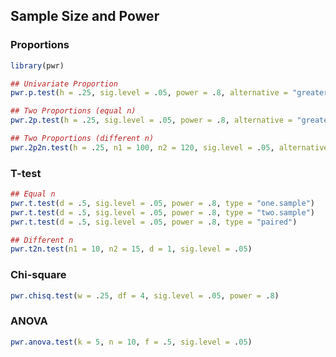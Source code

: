 ## Sample Size and Power {-}

### Proportions {-}

```r

library(pwr)

## Univariate Proportion
pwr.p.test(h = .25, sig.level = .05, power = .8, alternative = "greater")

## Two Proportions (equal n)
pwr.2p.test(h = .25, sig.level = .05, power = .8, alternative = "greater")

## Two Proportions (different n)
pwr.2p2n.test(h = .25, n1 = 100, n2 = 120, sig.level = .05, alternative = "greater")
```

### T-test {-}

```r
## Equal n
pwr.t.test(d = .5, sig.level = .05, power = .8, type = "one.sample")
pwr.t.test(d = .5, sig.level = .05, power = .8, type = "two.sample")
pwr.t.test(d = .5, sig.level = .05, power = .8, type = "paired")

## Different n
pwr.t2n.test(n1 = 10, n2 = 15, d = 1, sig.level = .05)
```

### Chi-square {-}

```r
pwr.chisq.test(w = .25, df = 4, sig.level = .05, power = .8)
```

### ANOVA {-}

```r
pwr.anova.test(k = 5, n = 10, f = .5, sig.level = .05)
```

